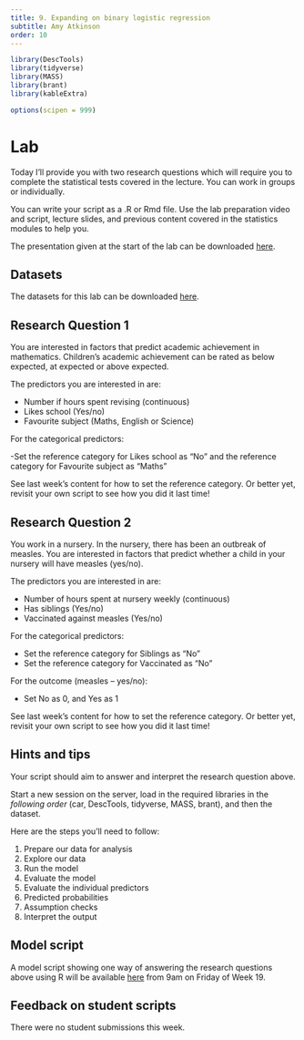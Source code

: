 ```yaml
---
title: 9. Expanding on binary logistic regression
subtitle: Amy Atkinson
order: 10
---
```


```r
library(DescTools) 
library(tidyverse)
library(MASS)
library(brant)
library(kableExtra)

options(scipen = 999)
```

<!--
# Lecture 

[Part 1](https://lancaster.cloud.panopto.eu/Panopto/Pages/Viewer.aspx?id=3feb359c-0404-4f29-a7b9-b29500e45d76): This part covers how to conduct binary logistic regression with different types of predictors.

[Part 2](https://lancaster.cloud.panopto.eu/Panopto/Pages/Viewer.aspx?id=8d2fd9de-be3e-4ec2-a2ba-b29500e45d56): This part covers binary logistic regression with multiple predictors.

[Part 3](https://lancaster.cloud.panopto.eu/Panopto/Pages/Viewer.aspx?id=2959d266-3e10-4c8a-a6f8-b29500e45d12): This part covers ordinal logistic regression.

Download all the lecture slides [here](https://modules.lancaster.ac.uk/mod/folder/view.php?id=2507081) in both .pptx and .pdf format.

# Lab preparation

Before the lab, please watch the following short [video](https://lancaster.cloud.panopto.eu/Panopto/Pages/Viewer.aspx?id=8be3cbc1-901e-469d-86fd-b29500e45ce2). This covers how to run an ordinal logistic regression model in R. 

If you want to have a play around with the script yourself, the R markdown script and dataset can be downloaded [here](https://modules.lancaster.ac.uk/mod/folder/view.php?id=2507086). The script also contains an example of how to run a multiple binary logistic regression model in R. 

-->

# Lab 

Today I’ll provide you with two research questions which will require you to complete the statistical tests covered in the lecture. You can work in groups or individually.

You can write your script as a .R or Rmd file. Use the lab preparation video and script, lecture slides, and previous content covered in the statistics modules to help you.

The presentation given at the start of the lab can be downloaded [here](https://modules.lancaster.ac.uk/mod/resource/view.php?id=2613193).

## Datasets

The datasets for this lab can be downloaded [here](https://modules.lancaster.ac.uk/mod/folder/view.php?id=2507088).

## Research Question 1

You are interested in factors that predict academic achievement in mathematics. Children’s academic achievement can be rated as below expected, at expected or above expected. 

The predictors you are interested in are:

- Number if hours spent revising (continuous)
- Likes school (Yes/no)
- Favourite subject (Maths, English or Science)

For the categorical predictors:

-Set the reference category for Likes school as "No" and the reference category for Favourite subject as "Maths"

::: {.callout-tip}

See last week's content for how to set the reference category. Or better yet, revisit your own script to see how you did it last time!

:::

## Research Question 2

You work in a nursery. In the nursery, there has been an outbreak of measles. You are interested in factors that predict whether a child in your nursery will have measles (yes/no). 

The predictors you are interested in are:

- Number of hours spent at nursery weekly (continuous)
- Has siblings (Yes/no)
- Vaccinated against measles (Yes/no)

For the categorical predictors:

- Set the reference category for Siblings as “No”
- Set the reference category for Vaccinated as “No”

For the outcome (measles – yes/no):

- Set No as 0, and Yes as 1

::: {.callout-tip}

See last week's content for how to set the reference category. Or better yet, revisit your own script to see how you did it last time!

:::

## Hints and tips

Your script should aim to answer and interpret the research question above. 

Start a new session on the server, load in the required libraries in the *following order* (car, DescTools, tidyverse, MASS, brant), and then the dataset.

Here are the steps you'll need to follow:

1. Prepare our data for analysis
2. Explore our data
3. Run the model
4. Evaluate the model
5. Evaluate the individual predictors
6. Predicted probabilities
7. Assumption checks
7. Interpret the output

## Model script 

A model script showing one way of answering the research questions above using R will be available [here](https://modules.lancaster.ac.uk/mod/resource/view.php?id=2507090) from 9am on Friday of Week 19.


## Feedback on student scripts

There were no student submissions this week.

<!--

# Independent learning activities 

Below are some independent learning activities you can have a go at to help consolidate the content. These are optional, but recommended. Activity 1 is the WBA. Activities 2 and 3 are further activities to help you consolidate the content.

## Activity 1: The WBA

The WBA can be accessed [here](https://modules.lancaster.ac.uk/mod/quiz/view.php?id=2506937) from 6th March 2025. You will need the following [dataset](https://modules.lancaster.ac.uk/mod/resource/view.php?id=2506938) to complete the WBA. Each student gets three attempts. We recommend having a go at the WBA following the lecture and lab. We recommend saving at least one attempt for revision purposes close in time to the class test.

## Activity 2: Interpreting odds ratios from multiple binary logistic regression

Imagine you are interested in examining factors that predict whether an individual has a dog (yes/no). The variables you are interested in are: has children (yes/no), working pattern (full-time, part-time, unemployed), and number of pets previously (continuous). You code dog into a numeric variable where 0 = No and 1 = Yes. You set “No” as the reference category for “has children” and “unemployed” as the reference category for working pattern. Below are the odds ratios and 95% confidence intervals around the odds ratio that you obtain.

```r
variable_name <- c("Has_childrenYes", "Working_patternFull-time", "Working_patternPart-time", "Num_previous_pets")
odds_ratio <- c(3.67, 6.85, 3.12, 0.45)
lower_ci <- c(2.14, 1.34, 0.67, 0.23)
upper_ci <- c(5.64, 14.67, 1.35, 0.67)
l9_w1_tab <- data.frame(variable_name, odds_ratio, lower_ci, upper_ci)
kable(l9_w1_tab, booktabs = TRUE, align=rep('c', 4), col.names = c("",
                 "Odds ratio",
                 "Lower confidence interval bound",
                 "Upper confidence interval bound")) %>%
  kable_styling(position = "center")
  
```

<span style="color:purple">**QUESTION: Can you interpret each of the odds ratios?**</span>

### Activity 2: Answers

<span style="color:purple">You could interpret the odds ratios in two ways:</span>

<span style="color:purple">**Way one:**</span>

<span style="color:purple">Individuals who had children had higher odds of having a dog relative to individuals who did not have children (odds ratio = 3.67, 95% confidence interval = 2.14-5.64) when holding other variables constant</span>

<span style="color:purple">Individuals who worked full time had higher odds of having a dog relative to individuals who were unemployed (odds ratio = 6.85, 95% confidence interval = 1.34-14.67) when holding other variables constant</span>

<span style="color:purple">Individuals who worked part-time had higher odds of having a dog relative to individuals who were unemployed (odds ratio = 3.12, 95% confidence interval = 0.67-1.35) when holding other variables constant</span>

<span style="color:purple">A one unit increase in the number of previous pets was associated with lower odds of currently having a dog (odds ratio = 0.45, 95% confidence interval = 0.23-0.67) when holding other variables constant</span>

<span style="color:purple">**Way two:**</span>

<span style="color:purple">Individuals who had children had 3.67x higher odds of having a dog relative to individuals who did not have children (95% confidence interval = 2.14-5.64), when holding other variables constant</span>

<span style="color:purple">Individuals who worked full time had 6.85x higher odds of having a dog relative to individuals who were unemployed (95% confidence interval = 1.34-14.67), when holding other variables constant</span>

<span style="color:purple">Individuals who worked part-time had 3.12x higher odds of having a dog relative to individuals who were unemployed (95% confidence interval = 0.67-1.35)</span>

<span style="color:purple">A one unit increase in the number of previous pets was associated with a 0.45x higher odds (i.e. lower odds) of having a dog (odds ratio = 0.45, 95% confidence interval = 0.23-0.67), when holding other variables constant</span>

<span style="color:purple">Both ways of reporting are fine.</span>

## Activity 3: Interpreting odds ratios from a proportional odds model

Imagine you are interested in examining factors that predict severity of a disease (mild, moderate, or severe). The variables you are interested in are: pre-existing health condition (yes/no), smokes (yes/no), and number of units of alcohol consumed weekly (continuous). You code disease severity into an ordered factor (mild < moderate < severe). You set “No” as the reference category for “pre-existing health condition” and “smoking”. Below are the odds ratios and confidence intervals you obtain.

```r
variable_name <- c("Pre-existing_healthYes", "SmokesYes", "Num_alcohol_units")
odds_ratio <- c(2.31, 1.45, 1.12)
lower_ci <- c(1.45, 0.89, 1.02)
upper_ci <- c(4.56, 4.56, 1.45)
l9_w1_tab <- data.frame(variable_name, odds_ratio, lower_ci, upper_ci)
kable(l9_w1_tab, booktabs = TRUE, align=rep('c', 4), col.names = c("",
                 "Odds ratio",
                 "Lower confidence interval bound",
                 "Upper confidence interval bound")) %>%
  kable_styling(position = "center")
  
```
<span style="color:purple">***QUESTION: Can you interpret each of the odds ratios?**</span>

### Activity 3: Answers

<span style="color:purple">You can interpret the odds ratios in two ways:</span>

<span style="color:purple">**Way one:**</span>

<span style="color:purple">Individuals who had a pre-existing health condition had higher odds of having more severe disease (e.g. “severe” disease vs “mild” or “moderate” disease) relative to individuals who did not have a pre-existing health condition (odds ratio = 2.31, 95% confidence interval = 1.45-4.56), when holding other variables constant</span>

<span style="color:purple">Individuals who smoked had higher odds of having more severe disease (e.g. “severe” disease vs “mild” or “moderate” disease) relative to individuals who did not smoke (odds ratio = 1.45, 95% confidence interval = 0.89-4.56) when holding other variables constant</span>

<span style="color:purple">A one unit increase in the number of alcohol units consumed weekly increased the odds of having more severe disease (e.g. “severe” disease vs “mild” or “moderate” disease), when holding the other variables constant (odds ratio = 1.12, 95% confidence interval = 1.02-1.45)</span>

<span style="color:purple">**Way two:**</span>

<span style="color:purple">Individuals who had a pre-existing health condition had 2.31x higher odds of having more severe disease (e.g. “severe” disease vs “mild” or “moderate” disease) relative to individuals who did not have a pre-existing health condition (95% confidence interval = 1.45-4.56), when holding other variables constant</span>

<span style="color:purple">Individuals who smoked had 1.45x higher odds of having more severe disease (e.g. “severe” disease vs “mild” or “moderate” disease) relative to individuals who did not smoke (95% confidence interval = 0.89-4.56) when holding other variables constant</span>

<span style="color:purple">A one unit increase in the number of alcohol units consumed weekly increased the odds of having more severe disease (e.g. “severe” disease vs “mild” or “moderate” disease) by 1.12, when holding the other variables constant (95% confidence interval = 1.02-1.45)</span>

<span style="color:purple">Both ways of reporting are fine.</span>

# Asking questions

If you have any questions about this week's content, please post them on the discussion board [here](https://modules.lancaster.ac.uk/mod/forum/view.php?id=2506905). If you prefer to remain anonymous, you can post questions anonymously [here](https://lancasteruni.eu.qualtrics.com/jfe/form/SV_1H75paXNTlfsFO6). I will then copy your question to the discussion forum and answer it there and/or cover it in the next Q&A session.

--> 
